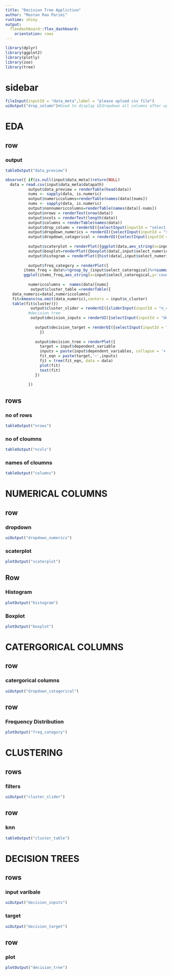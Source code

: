 ---
title: "Decision Tree Appliction"
author: "Mastan Rao Parimi"
runtime: shiny
output:
  flexdashboard::flex_dashboard:
    orientation: rows
---

```{r}
library(dplyr)
library(ggplot2)
library(plotly)
library(zoo)
library(tree)
```

sidebar{.sidebar}
==============================


```{r}
fileInput(inputId = "data_meta",label = "please upload csv file")
uiOutput("drop_column")#Used to display UIdropdown all columns after uploading
```

EDA
=========================================================================================================
row
-------------------------
### output

```{r}
tableOutput("data_preview")
```

```{r}
observe({ if(is.null(input$data_meta))return(NULL)
  data = read.csv(input$data_meta$datapath)
          output$data_preview = renderTable(head(data))
          nums <- sapply(data, is.numeric)
          output$numericcolumns=renderTable(names(data)[nums])
          nums <- sapply(data, is.numeric)
          output$nonnumericcolumns=renderTable(names(data)[-nums])
          output$nrows = renderText(nrow(data))
          output$ncols = renderText(length(data))
          output$columns = renderTable(names(data))
          output$drop_column = renderUI({selectInput(inputId = "select_column",label = "select a column",choices = names(data))})
          output$dropdown_numerics = renderUI({selectInput(inputId = "select_numeric",label = "select_a_column",choices = names(data)[nums],multiple = TRUE, selected = names(data)[nums][1] )})
          output$dropdown_catagorical = renderUI({selectInput(inputId = "select_caterogical",label = "select a column",choices = names(data)[-nums])})
          
          output$scaterplot = renderPlot({ggplot(data,aes_string(x=input$select_numeric[1],y=input$select_numeric[2],col=input$select_column))+geom_point()+geom_smooth()})
          output$boxplot=renderPlot({boxplot(data[,input$select_numeric])})
          output$histogram = renderPlot({hist(data[,input$select_numeric] )})
          
          output$freq_category = renderPlot({
        items_freq = data%>%group_by_(input$select_caterogical)%>%summarise(count_item=n())%>%arrange(-count_item)%>%head(5)
        ggplot(items_freq,aes_string(x=input$select_caterogical,y='count_item',fill =input$select_caterogical ))+geom_bar(stat = 'identity')         })
          
          numericcolumns =  names(data)[nums]
           output$cluster_table =renderTable({
   data_numeric=data[,numericcolumns]
   fit=kmeans(na.omit(data_numeric),centers = input$n_cluster)
   table(fit$cluster)})
           output$cluster_slider = renderUI({sliderInput(inputId = "n_cluster",label = "choose no of cluster",min = 1,max = 15,value = 5)})
          #decision tree 
           output$decision_inputs = renderUI({selectInput(inputId = "dependent_variables",label = 'select input varibles', choices = names(data),multiple = TRUE)})
             
             output$decision_target = renderUI({selectInput(inputId = "dependent_variable",label = 'select output varible',choices = names(data))
               })
           
             output$decision_tree = renderPlot({
               target = input$dependent_variable 
               inputs = paste(input$dependent_variables, collapse = '+')
               fit_eqn = paste(target,'~',inputs)
               fit = tree(fit_eqn, data = data)
               plot(fit)
               text(fit)
             })
          
          })

```

rows
------------------------------------
### no of rows
```{r}
tableOutput("nrows")
```

### no of cloumns
```{r}

tableOutput("ncols")

```

### names of cloumns
```{r}

tableOutput("columns")
```


NUMERICAL COLUMNS 
==================================================================================================

row {data-height=300}
---------------------------------------
### dropdown

```{r}
uiOutput("dropdown_numerics")

```

### scaterplot
```{r}
plotOutput("scaterplot")

```

Row
----------------------------------

### Histogram

```{r}
plotOutput("histogram")

```


### Boxplot

```{r}
plotOutput("boxplot")

```

CATERGORICAL COLUMNS
=======================================================================================


row {data-height=400}
-----------------------------------
### catergorical columns 

```{r}
uiOutput("dropdown_catagorical")

```



row
-----------------------------------

### Frequency Distribution

```{r}
plotOutput("freq_category")
```

CLUSTERING
============================================
rows
-----------------------
### filters

```{r}
uiOutput("cluster_slider")
```

row
-----------------------------------
### knn
```{r}
tableOutput("cluster_table")
```



DECISION TREES
========================================================
rows
---------------------------------------------
### input varibale
```{r}
uiOutput("decision_inputs")
```

### target
```{r}

uiOutput("decision_target")
```

row
---------------------------------
### plot

```{r}
plotOutput("decision_tree")
```



